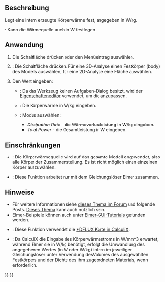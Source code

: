 <languages/>

{{Docnav/de
|[[FEM_ConstraintTemperature/de|RandbedingungTemperatur]]
|[[FEM_ConstantVacuumPermittivity/de|ElektrischeFeldkonstante]]
|[[FEM_Workbench/de|FEM]]
|IconL=FEM_ConstraintTemperature.svg
|IconR=FEM_ConstantVacuumPermittivity.svg
|IconC=Workbench_FEM.svg
}}

{{GuiCommandContainer|
{{GuiCommand/de
|Name=FEM ConstraintBodyHeatSource
|Name/de=FEM RandbedingungKörperwärmequelle
|MenuLocation=Modell → Thermische Randbedingungen und Lasten → Körperwärmequelle
|Workbenches=[[FEM_Workbench/de|FEM]]
|Version=0.19
|SeeAlso=[[FEM_tutorial/de|FEM-Anleitung]]
}}
{{GuiCommandFemInfo/de
|Solvers=CalculiX, Elmer
}}
}}

<span id="Description"></span>
==Beschreibung==

Legt eine intern erzeugte Körperwärme fest, angegeben in W/kg.

{{VersionPlus/de|1.0}}: Kann die Wärmequelle auch in W festlegen.

<span id="Usage"></span>
==Anwendung==

# Die Schaltfläche {{Button|[[Image:FEM_ConstraintBodyHeatSource.svg|16px]] '''Körperwärmequelle'''}} drücken oder den Menüeintrag {{MenuCommand|Modell → Thermische Randbedingungen und Belastungen → [[Image:FEM_ConstraintBodyHeatSource.svg|16px]] Körperwärmequelle}} auswählen.
# {{VersionPlus/de|0.21}}: Die Schaltfläche {{Button|Hinzufügen}} drücken. Für eine 3D-Analyse einen Festkörper (body) des Modells auswählen, für eine 2D-Analyse eine Fläche auswählen.
# Den Wert eingeben:
#* {{VersionMinus/de|0.20}}: Da das Werkzeug keinen Aufgaben-Dialog besitzt, wird der [[Property_editor|Eigenschafteneditor]] verwendet, um die {{PropertyData/de|Heat Source}} anzupassen.
#* {{Version/de|0.21}}: Die Körperwärme in W/kg eingeben.
#* {{VersionPlus/de|1.0}}: Modus auswählen:
#** ''Dissipation Rate'' - die Wärmeverlustleistung in W/kg eingeben.
#** ''Total Power'' - die Gesamtleistung in W eingeben.

<span id="Limitations"></span>
==Einschränkungen==

* {{VersionMinus/de|0.20}}: Die Körperwärmequelle wird auf das gesamte Modell angewendet, also alle Körper der Zusammenstellung. Es ist nicht möglich einen einzelnen Körper auszuwählen.
* {{VersionMinus/de|0.21}}: Diese Funktion arbeitet nur mit dem Gleichungslöser Elmer zusammen.

<span id="Notes"></span>
==Hinweise==

* Für weitere Informationen siehe [https://forum.freecadweb.org/viewtopic.php?f=18&t=44705&start=490#p422539 dieses Thema im Forum] und folgende Posts. [https://forum.freecadweb.org/viewtopic.php?f=18&t=28926 Dieses Thema] kann auch nützlich sein.
* Elmer-Beispiele können auch unter [https://www.nic.funet.fi/pub/sci/physics/elmer/doc/ElmerTutorials.pdf Elmer-GUI-Tutorials] gefunden werden.
* {{VersionPlus/de|1.0}}: Diese Funktion verwendet die [https://web.mit.edu/calculix_v2.7/CalculiX/ccx_2.7/doc/ccx/node188.html *DFLUX Karte in CalculiX].
* {{VersionPlus/de|1.0}}: Da CalculiX die Eingabe des Körperwärmestroms in W/mm^3 erwartet, während Elmer sie in W/kg benötigt, erfolgt die Umwandlung des angegebenen Wertes (in W oder W/kg) intern im jeweiligen Gleichungslöser unter Verwendung desVolumes des ausgewählten Festkörpers und der Dichte des ihm zugeordneten Materials, wenn erforderlich.

{{Docnav/de
|[[FEM_ConstraintTemperature/de|RandbedingungTemperatur]]
|[[FEM_ConstantVacuumPermittivity/de|ElektrischeFeldkonstante]]
|[[FEM_Workbench/de|FEM]]
|IconL=FEM_ConstraintTemperature.svg
|IconR=FEM_ConstantVacuumPermittivity.svg
|IconC=Workbench_FEM.svg
}}

{{FEM Tools navi{{#translation:}}}}
{{Userdocnavi{{#translation:}}}}